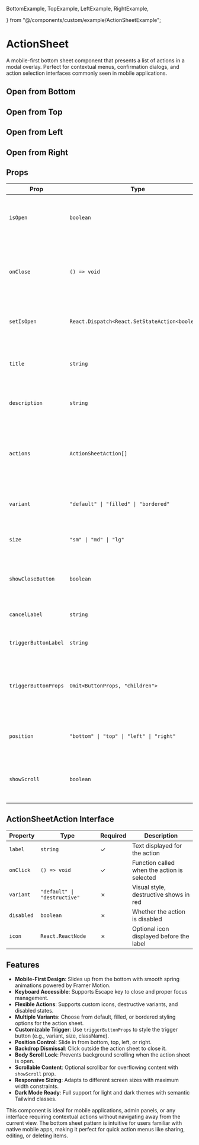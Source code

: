   BottomExample,
  TopExample,
  LeftExample,
  RightExample,

} from "@/components/custom/example/ActionSheetExample";


# ActionSheet

A mobile-first bottom sheet component that presents a list of actions in a modal overlay. Perfect for contextual menus, confirmation dialogs, and action selection interfaces commonly seen in mobile applications.

<InstallTabs components="ActionSheet" />

## Open from Bottom

<BottomExample />

## Open from Top

<TopExample />

## Open from Left

<LeftExample />

## Open from Right

<RightExample />

## Props

| Prop                 | Type                                            | Default              | Description                                                               |
| -------------------- | ----------------------------------------------- | -------------------- | ------------------------------------------------------------------------- |
| `isOpen`             | `boolean`                                       | -                    | Required: Controls whether the action sheet is visible                    |
| `onClose`            | `() => void`                                    | -                    | Required: Callback function called when the action sheet closes           |
| `setIsOpen`          | `React.Dispatch<React.SetStateAction<boolean>>` | -                    | Required: Function to set the `isOpen` state                              |
| `title`              | `string`                                        | `"Choose an action"` | Header title displayed at the top of the action sheet                     |
| `description`        | `string`                                        | Sample description   | Optional description text below the title                                 |
| `actions`            | `ActionSheetAction[]`                           | -                    | Required: Array of action objects with label, onClick, and optional props |
| `variant`            | `"default" \| "filled" \| "bordered"`           | `"default"`          | Visual style variant for the action sheet                                 |
| `size`               | `"sm" \| "md" \| "lg"`                          | `"md"`               | Size variant affecting text size and padding                              |
| `showCloseButton`    | `boolean`                                       | `true`               | Whether to show the X close button in the header                          |
| `cancelLabel`        | `string`                                        | `"Cancel"`           | Label for the cancel button at the bottom                                 |
| `triggerButtonLabel` | `string`                                        | `"Show Actions"`     | Label for the trigger button                                              |
| `triggerButtonProps` | `Omit<ButtonProps, "children">`                 | `{}`                 | Props to customize the trigger button (e.g., variant, size, className)    |
| `position`           | `"bottom" \| "top" \| "left" \| "right"`        | `"bottom"`           | Position from which the action sheet slides in                            |
| `showScroll`         | `boolean`                                       | `true`               | Whether to show a scrollbar when content overflows                        |

## ActionSheetAction Interface

| Property   | Type                         | Required | Description                                 |
| ---------- | ---------------------------- | -------- | ------------------------------------------- |
| `label`    | `string`                     | ✓        | Text displayed for the action               |
| `onClick`  | `() => void`                 | ✓        | Function called when the action is selected |
| `variant`  | `"default" \| "destructive"` | ✗        | Visual style, destructive shows in red      |
| `disabled` | `boolean`                    | ✗        | Whether the action is disabled              |
| `icon`     | `React.ReactNode`            | ✗        | Optional icon displayed before the label    |

## Features

- **Mobile-First Design**: Slides up from the bottom with smooth spring animations powered by Framer Motion.
- **Keyboard Accessible**: Supports Escape key to close and proper focus management.
- **Flexible Actions**: Supports custom icons, destructive variants, and disabled states.
- **Multiple Variants**: Choose from default, filled, or bordered styling options for the action sheet.
- **Customizable Trigger**: Use `triggerButtonProps` to style the trigger button (e.g., variant, size, className).
- **Position Control**: Slide in from bottom, top, left, or right.
- **Backdrop Dismissal**: Click outside the action sheet to close it.
- **Body Scroll Lock**: Prevents background scrolling when the action sheet is open.
- **Scrollable Content**: Optional scrollbar for overflowing content with `showScroll` prop.
- **Responsive Sizing**: Adapts to different screen sizes with maximum width constraints.
- **Dark Mode Ready**: Full support for light and dark themes with semantic Tailwind classes.

This component is ideal for mobile applications, admin panels, or any interface requiring contextual actions without navigating away from the current view. The bottom sheet pattern is intuitive for users familiar with native mobile apps, making it perfect for quick action menus like sharing, editing, or deleting items.
